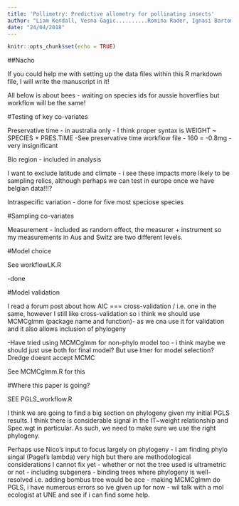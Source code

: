 ```yaml
---
title: 'Pollimetry: Predictive allometry for pollinating insects'
author: "Liam Kendall, Vesna Gagic..........Romina Rader, Ignasi Bartomeus "
date: "24/04/2018"
---
```


```r
knitr::opts_chunk$set(echo = TRUE)
```

##Nacho

If you could help me with setting up the data files within this R markdown file, I will write the manuscript in it!

All below is about bees - waiting on species ids for aussie hoverflies but workflow will be the same!

#Testing of key co-variates

Preservative time - in australia only 
  - I think proper syntax is WEIGHT ~ SPECIES + PRES.TIME
  -See preservative time workflow file - 160 = -0.8mg - very insignificant
  
Bio region - included in analysis

I want to exclude latitude and climate - i see these impacts more likely to be sampling relics, although perhaps we can test in europe once we have belgian data!!!?

Intraspecific variation - done for five most speciose species

#Sampling co-variates

Measurement - Included as random effect, the measurer + instrument so my measurements in Aus and Switz are two different levels.

#Model choice

See workflowLK.R

-done

#Model validation

I read a forum post about how AIC === cross-validation / i.e. one in the same, however I still like cross-validation so i think we should use MCMCglmm (package name and function)- as we cna use it for validation and it also allows inclusion of phylogeny

-Have tried using MCMCglmm for non-phylo model too - i think maybe we should just use both for final model? 
But use lmer for model selection? Dredge doesnt accept MCMC

See MCMCglmm.R for this

#Where this paper is going?

SEE PGLS_workflow.R

I think we are going to find a big section on phylogeny given my initial PGLS results. I think there is considerable signal in the IT~weight relationship and Spec.wgt in particular. As such, we need to make sure we use the right phylogeny.

Perhaps use Nico's input to focus largely on phylogeny - I am finding phylo singal (Pagel's lambda) very high but there are methodological considerations I cannot fix yet
  - whether or not the tree used is ultrametric or not
  - including subgenera - binding trees where phylogeny is well-resolved i.e. adding bombus tree would be ace
  - making MCMCglmm do PGLS, i have numerous errors so ive given up for now - wil talk with a mol ecologist at       UNE and see if i can find some help.

